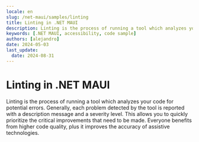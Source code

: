 ```yaml
---
locale: en
slug: /net-maui/samples/linting
title: Linting in .NET MAUI
description: Linting is the process of running a tool which analyzes your code for potential errors.
keywords: [.NET MAUI, accessibility, code sample]
authors: [alejandro]
date: 2024-05-03
last_update:
  date: 2024-08-31
---
```


# Linting in .NET MAUI

Linting is the process of running a tool which analyzes your code for potential errors. Generally, each problem detected by the tool is reported with a description message and a severity level. This allows you to quickly prioritize the critical improvements that need to be made. Everyone benefits from higher code quality, plus it improves the accuracy of assistive technologies.

<CodeSample id="linting" platform="net-maui" locale="en"/>
